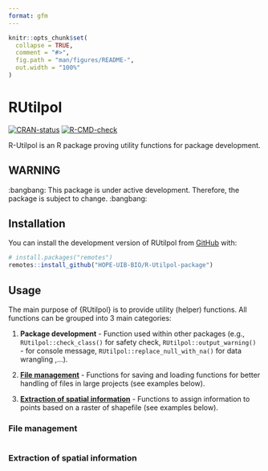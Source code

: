 ```yaml
---
format: gfm
---
```


```r
knitr::opts_chunk$set(
  collapse = TRUE,
  comment = "#>",
  fig.path = "man/figures/README-",
  out.width = "100%"
)
```

# RUtilpol

<!-- badges: start -->
[![CRAN-status](https://www.r-pkg.org/badges/version/RUtilpol)](https://CRAN.R-project.org/package=RUtilpol)
[![R-CMD-check](https://github.com/HOPE-UIB-BIO/R-Utilpol-package/workflows/R-CMD-check/badge.svg)](https://github.com/HOPE-UIB-BIO/R-Utilpol-package/actions)
<!-- badges: end -->

R-Utilpol is an R package proving utility functions for package development.

## WARNING

:bangbang: This package is under active development. Therefore, the package is subject to change. :bangbang:

## Installation

You can install the development version of RUtilpol from [GitHub](https://github.com/) with:

```r
# install.packages("remotes")
remotes::install_github("HOPE-UIB-BIO/R-Utilpol-package")
```

## Usage

The main purpose of {RUtilpol} is to provide utility (helper) functions. All functions can be grouped into 3 main categories:

1. **Package development** - Function used within other packages (e.g., `RUtilpol::check_class()` for safety check, `RUtilpol::output_warning()` - for console message, `RUtilpol::replace_null_with_na()` for data wrangling ,...).

2. [**File management**](#file-management) - Functions for saving and loading functions for better handling of files in large projects (see examples below).

3. [**Extraction of spatial information**](#extraction-of-spatial-information) - Functions to assign information to points based on a raster of shapefile (see examples below).

### File management

```r

```

### Extraction of spatial information

```r

```